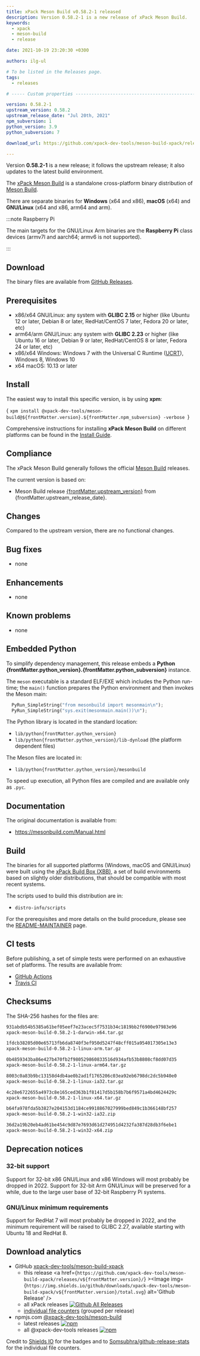 ```yaml
---
title: xPack Meson Build v0.58.2-1 released
description: Version 0.58.2-1 is a new release of xPack Meson Build.
keywords:
  - xpack
  - meson-build
  - release

date: 2021-10-19 23:20:30 +0300

authors: ilg-ul

# To be listed in the Releases page.
tags:
  - releases

# ----- Custom properties -----------------------------------------------------

version: 0.58.2-1
upstream_version: 0.58.2
upstream_release_date: "Jul 20th, 2021"
npm_subversion: 1
python_version: 3.9
python_subversion: 7

download_url: https://github.com/xpack-dev-tools/meson-build-xpack/releases/tag/v0.58.2-1/

---
```


<head><title>{frontMatter.title}</title></head>

Version **0.58.2-1** is a new release; it follows the upstream release; it also updates to the latest build environment.

<!-- truncate -->


The [xPack Meson Build](https://xpack-dev-tools.github.io/meson-build-xpack/)
is a standalone cross-platform binary distribution of
[Meson Build](https://mesonbuild.org).

There are separate binaries for **Windows** (x64 and x86),
**macOS** (x64) and **GNU/Linux** (x64 and x86, arm64 and arm).

:::note Raspberry Pi

The main targets for the GNU/Linux Arm
binaries are the **Raspberry Pi** class devices (armv7l and aarch64;
armv6 is not supported).

:::

## Download

The binary files are available from <a href={frontMatter.download_url}>GitHub Releases</a>.

## Prerequisites

- x86/x64 GNU/Linux: any system with **GLIBC 2.15** or higher
  (like Ubuntu 12 or later, Debian 8 or later, RedHat/CentOS 7 later,
  Fedora 20 or later, etc)
- arm64/arm GNU/Linux: any system with **GLIBC 2.23** or higher
  (like Ubuntu 16 or later, Debian 9 or later, RedHat/CentOS 8 or later,
  Fedora 24 or later, etc)
- x86/x64 Windows: Windows 7 with the Universal C Runtime
  ([UCRT](https://support.microsoft.com/en-us/topic/update-for-universal-c-runtime-in-windows-c0514201-7fe6-95a3-b0a5-287930f3560c)),
  Windows 8, Windows 10
- x64 macOS: 10.13 or later

## Install

The easiest way to install this specific version, is by using **xpm**:

<CodeBlock language="console"> {
`xpm install @xpack-dev-tools/meson-build@${frontMatter.version}.${frontMatter.npm_subversion} -verbose
`} </CodeBlock>

Comprehensive instructions for installing **xPack Meson Build** on different platforms
can be found in the [Install Guide](/docs/install/).

## Compliance

The xPack Meson Build generally follows the official
[Meson Build](https://mesonbuild.org) releases.

The current version is based on:

- Meson Build release
[{frontMatter.upstream_version}](https://github.com/mesonbuild/meson/releases/tag/{frontMatter.upstream_version}) from {frontMatter.upstream_release_date}.

## Changes

Compared to the upstream version, there are no functional changes.

## Bug fixes

- none

## Enhancements

- none

## Known problems

- none

## Embedded Python

To simplify dependency management, this release embeds a **Python
{frontMatter.python_version}.{frontMatter.python_subversion}** instance.

The `meson` executable is a standard ELF/EXE which includes the Python
run-time; the `main()` function prepares the Python environment and then
invokes the Meson main:

```python
  PyRun_SimpleString("from mesonbuild import mesonmain\n");
  PyRun_SimpleString("sys.exit(mesonmain.main())\n");
```

The Python library is located in the standard location:

- <code>lib/python{frontMatter.python_version}</code>
- <code>lib/python{frontMatter.python_version}/lib-dynload</code> (the platform dependent files)

The Meson files are located in:

- <code>lib/python{frontMatter.python_version}/mesonbuild</code>

To speed up execution, all Python files are compiled and are
available only as `.pyc`.

## Documentation

The original documentation is available from:

- https://mesonbuild.com/Manual.html

## Build

The binaries for all supported platforms
(Windows, macOS and GNU/Linux) were built using the
[xPack Build Box (XBB)](https://xpack.github.io/xbb/), a set
of build environments based on slightly older distributions, that should be
compatible with most recent systems.

The scripts used to build this distribution are in:

- `distro-info/scripts`

For the prerequisites and more details on the build procedure, please see the
[README-MAINTAINER](https://github.com/xpack-dev-tools/meson-build-xpack/blob/xpack/README-MAINTAINER.md) page.

## CI tests

Before publishing, a set of simple tests were performed on an exhaustive
set of platforms. The results are available from:

- [GitHub Actions](https://github.com/xpack-dev-tools/meson-build-xpack/actions/)
- [Travis CI](https://app.travis-ci.com/github/xpack-dev-tools/meson-build-xpack/builds/)

## Checksums

The SHA-256 hashes for the files are:

```txt
931abdb54b5385a61bef05eef7e23acec5f7531b34c1819bb2f6900e97983e96
xpack-meson-build-0.58.2-1-darwin-x64.tar.gz

1fdcb38205d00e65713fb6da8740f3ef950d5247f48cff015a954017305e13e3
xpack-meson-build-0.58.2-1-linux-arm.tar.gz

0b4859343ba86e427b470fb2f980529860833516d934afb53b8808cf8dd07d35
xpack-meson-build-0.58.2-1-linux-arm64.tar.gz

8003c0a83b9bc13158d4db4ae0b2ad1f1765206c03ea92eb6798dc2dc5b940e0
xpack-meson-build-0.58.2-1-linux-ia32.tar.gz

4c28e6722655a4973c8e165ced363b1f81417d5b158b7b6f9571a4bd4624429c
xpack-meson-build-0.58.2-1-linux-x64.tar.gz

b64fa978fda5b3827e204153d1184ce9918867027999bed849c1b366148bf257
xpack-meson-build-0.58.2-1-win32-ia32.zip

36d2a19b20eb4ad61be454c9d87e7693d61d274951d4232fa387d28db3f6ebe1
xpack-meson-build-0.58.2-1-win32-x64.zip

```

## Deprecation notices

### 32-bit support

Support for 32-bit x86 GNU/Linux and x86 Windows will most probably
be dropped in 2022. Support for 32-bit Arm GNU/Linux will be preserved
for a while, due to the large user base of 32-bit Raspberry Pi systems.

### GNU/Linux minimum requirements

Support for RedHat 7 will most probably be dropped in 2022, and the
minimum requirement will be raised to GLIBC 2.27, available starting
with Ubuntu 18 and RedHat 8.

## Download analytics

- GitHub [xpack-dev-tools/meson-build-xpack](https://github.com/xpack-dev-tools/meson-build-xpack/)
  - this release <a href={`https://github.com/xpack-dev-tools/meson-build-xpack/releases/v${frontMatter.version}/`} ><Image img={`https://img.shields.io/github/downloads/xpack-dev-tools/meson-build-xpack/v${frontMatter.version}/total.svg`} alt='Github Release' /></a>
  - all xPack releases [![Github All Releases](https://img.shields.io/github/downloads/xpack-dev-tools/meson-build-xpack/total.svg)](https://github.com/xpack-dev-tools/meson-build-xpack/releases/)
  - [individual file counters](https://somsubhra.github.io/github-release-stats/?username=xpack-dev-tools&repository=meson-build-xpack) (grouped per release)
- npmjs.com [@xpack-dev-tools/meson-build](https://www.npmjs.com/package/@xpack-dev-tools/meson-build)
  - latest releases [![npm](https://img.shields.io/npm/dw/@xpack-dev-tools/meson-build.svg)](https://www.npmjs.com/package/@xpack-dev-tools/meson-build/)
  - all @xpack-dev-tools releases [![npm](https://img.shields.io/npm/dt/@xpack-dev-tools/meson-build.svg)](https://www.npmjs.com/package/@xpack-dev-tools/meson-build/)

Credit to [Shields IO](https://shields.io) for the badges and to
[Somsubhra/github-release-stats](https://github.com/Somsubhra/github-release-stats)
for the individual file counters.
